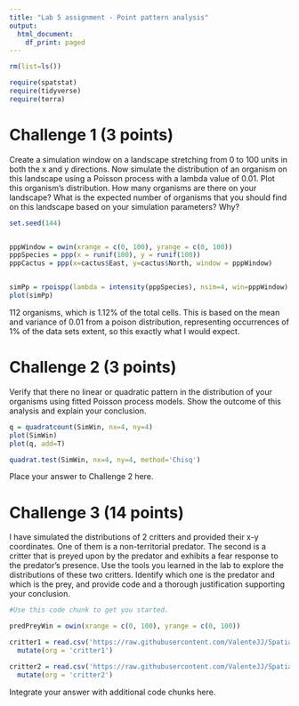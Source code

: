 ---
title: "Lab 5 assignment - Point pattern analysis"
output:
  html_document:
    df_print: paged
---

```{r, warning=F, error=F, message=F}
rm(list=ls())

require(spatstat)
require(tidyverse)
require(terra)

```


# Challenge 1 (3 points)

Create a simulation window on a landscape stretching from 0 to 100 units in both the x and y directions. Now simulate the distribution of an organism on this landscape using a Poisson process with a lambda value of 0.01. Plot this organism's distribution. How many organisms are there on your landscape? What is the expected number of organisms that you should find on this landscape based on your simulation parameters? Why?

```{r}


set.seed(144)


pppWindow = owin(xrange = c(0, 100), yrange = c(0, 100))
pppSpecies = ppp(x = runif(100), y = runif(100))
pppCactus = ppp(x=cactus$East, y=cactus$North, window = pppWindow)


simPp = rpoispp(lambda = intensity(pppSpecies), nsim=4, win=pppWindow)
plot(simPp)
```

112 organisms, which is 1.12% of the total cells. This is based on the mean and variance of 0.01 from a poison distribution, representing occurrences of 1% of the data sets extent, so this exactly what I would expect.

# Challenge 2 (3 points)

Verify that there no linear or quadratic pattern in the distribution of your organisms using fitted Poisson process models. Show the outcome of this analysis and explain your conclusion.

```{r}
q = quadratcount(SimWin, nx=4, ny=4)
plot(SimWin)
plot(q, add=T)

quadrat.test(SimWin, nx=4, ny=4, method='Chisq')
```

Place your answer to Challenge 2 here.

# Challenge 3 (14 points)

I have simulated the distributions of 2 critters and provided their x-y coordinates. One of them is a non-territorial predator. The second is a critter that is preyed upon by the predator and exhibits a fear response to the predator's presence. Use the tools you learned in the lab to explore the distributions of these two critters. Identify which one is the predator and which is the prey, and provide code and a thorough justification supporting your conclusion.


```{r}
#Use this code chunk to get you started.

predPreyWin = owin(xrange = c(0, 100), yrange = c(0, 100))

critter1 = read.csv('https://raw.githubusercontent.com/ValenteJJ/SpatialEcology/main/Week5/species1.csv') %>% 
  mutate(org = 'critter1')

critter2 = read.csv('https://raw.githubusercontent.com/ValenteJJ/SpatialEcology/main/Week5/species2.csv') %>% 
  mutate(org = 'critter2')


```

Integrate your answer with additional code chunks here.